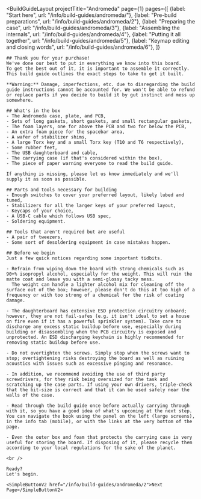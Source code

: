 ---
---


<BuildGuideLayout 
	projectTitle="Andromeda"
  page={1}
  pages={[
    {label: "Start here", url: "/info/build-guides/andromeda/"},
    {label: "Pre-build preparations", url: "/info/build-guides/andromeda/2"},
    {label: "Preparing the case", url: "/info/build-guides/andromeda/3"},
    {label: "Assembling the internals", url: "/info/build-guides/andromeda/4"},
    {label: "Putting it all together", url: "/info/build-guides/andromeda/5"},
    {label: "Keymap editing and closing words", url: "/info/build-guides/andromeda/6"},
  ]}
>

  <AltMarkdownRenderer>
    <SimpleImageV2 src="/images/andromeda/andromeda-side-light-medium.jpg" class="w-full mx-auto" />

    ## Thank you for your purchase!
    We've done our best to put in everything we know into this board.  
    To get the best out of it, it is important to assemble it correctly.  
    This build guide outlines the exact steps to take to get it built.  
      
    **Warning:** Damage, imperfections, etc. due to disregarding the build guide instructions cannot be accounted for. We won't be able to refund or replace parts if you decide to build it by gut instinct and mess up somewhere.

    ## What's in the box 
    - The Andromeda case, plate, and PCB,
    - Sets of long gaskets, short gaskets, and small rectangular gaskets,
    - The foam layers, one for above the PCB and two for below the PCB,
    - An extra foam piece for the spacebar area,
    - A wafer of stabilizer shims,
    - A large Torx key and a small Torx key (T10 and T6 respectively),
    - Some rubber feet,
    - The USB daughterboard and cable,
    - The carrying case (if that's considered within the box), 
    - The piece of paper warning everyone to read the build guide.  

    If anything is missing, please let us know immediately and we'll supply it as soon as possible.

    ## Parts and tools necessary for building
    - Enough switches to cover your preferred layout, likely lubed and tuned,
    - Stabilizers for all the larger keys of your preferred layout,
    - Keycaps of your choice,
    - A USB-C cable which follows USB spec,
    - Soldering equipment.
    
    ## Tools that aren't required but are useful
    - A pair of tweezers,
    - Some sort of desoldering equipment in case mistakes happen.
    
    ## Before we begin
    Just a few quick notices regarding some important tidbits.  

    - Refrain from wiping down the board with strong chemicals such as 90+% isopropyl alcohol, especially for the weight. This will ruin the matte coat and leave you with a semi-glossy tacky mess.  
      The weight can handle a lighter alcohol mix for cleaning off the surface out of the box; however, please don't do this at too high of a frequency or with too strong of a chemical for the risk of coating damage.

    - The daughterboard has extensive ESD protection circuitry onboard; however, they are not fail-safes (e.g. it isn't ideal to set a house on fire even if it has a powerful sprinkler system). Take care to discharge any excess static buildup before use, especially during building or disassembling when the PCB circuitry is exposed and unprotected. An ESD discharging keychain is highly recommended for removing static buildup before use.

    - Do not overtighten the screws. Simply stop when the screws want to stop; overtightening risks destroying the board as well as ruining acoustics with issues such as excessive pinging and resonance.

    - In addition, we recommend avoiding the use of third party screwdrivers, for they risk being oversized for the task and scratching up the case parts. If using your own drivers, triple-check that the bit-size is correct and that it can be used safely near the walls of the case.

    - Read through the build guide once before actually carrying through with it, so you have a good idea of what's upcoming at the next step. You can navigate the book using the panel on the left (large screens), in the info tab (mobile), or with the links at the very bottom of the page.

    - Even the outer box and foam that protects the carrying case is very useful for storing the board. If disposing of it, please recycle them according to your local regulations for the sake of the planet.

    <br />

    Ready?  
    Let's begin.

    <SimpleButtonV2 href="/info/build-guides/andromeda/2">Next Page</SimpleButtonV2>
    
    
  </AltMarkdownRenderer>
			
</BuildGuideLayout>


